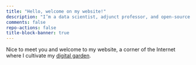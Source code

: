 ```yaml
---
title: "Hello, welcome on my website!"
description: "I’m a data scientist, adjunct professor, and open-source contributor."
comments: false
repo-actions: false
title-block-banner: true
---
```


Nice to meet you and welcome to my website, a corner of the Internet where I
cultivate my [digital garden](digital-garden.qmd).
